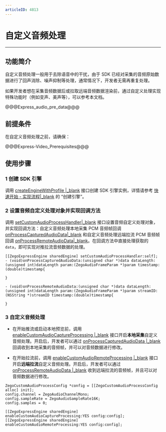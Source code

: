 ```yaml
---
articleID: 4813
---
```

# 自定义音频处理

---

## 功能简介

自定义音频处理一般用于去除语音中的干扰，由于 SDK 已经对采集的音频原始数据进行了回声消除、噪声抑制等处理，通常情况下，开发者无需再重复处理。

如果开发者想在采集音频数据后或拉取远端音频数据渲染前，通过自定义处理实现特殊功能时（例如变声、美声等），可以参考本文档。


@@@Express_audio_pre_data@@@



## 前提条件

在自定义音频处理之前，请确保：

@@@Express-Video_Prerequisites@@@


## 使用步骤

### 1 创建 SDK 引擎

调用 [createEngineWithProfile \|_blank](@createEngineWithProfile) 接口创建 SDK 引擎实例，详情请参考 [快速开始 - 实现流程\|_blank](!Integration/Solution_Implementation#CreateEngine) 的 “创建引擎”。


### 2 设置音频自定义处理对象并实现回调方法

调用 [setCustomAudioProcessHandler\|_blank](@setCustomAudioProcessHandler) 接口设置音频自定义处理对象，并实现回调方法：自定义音频处理本地采集 PCM 音频帧回调 [onProcessCapturedAudioData\|_blank](@onProcessCapturedAudioData) 和自定义音频处理远端拉流 PCM 音频帧回调 [onProcessRemoteAudioData\|_blank](@onProcessRemoteAudioData)。在回调方法中直接处理获取的 `data`，即可实现对推拉流音频数据的处理。

```objc
[[ZegoExpressEngine sharedEngine] setCustomAudioProcessHandler:self];
- (void)onProcessCapturedAudioData:(unsigned char *)data dataLength:(unsigned int)dataLength param:(ZegoAudioFrameParam *)param timestamp:(double)timestamp{

}

- (void)onProcessRemoteAudioData:(unsigned char *)data dataLength:(unsigned int)dataLength param:(ZegoAudioFrameParam *)param streamID:(NSString *)streamID timestamp:(double)timestamp{

}
```


### 3 自定义音频处理

- 在开始推流或启动本地预览前，调用 [enableCustomAudioCaptureProcessing \|_blank](@enableCustomAudioCaptureProcessing) 接口开启**本地采集**自定义音频处理。开启后，开发者可以通过 [onProcessCapturedAudioData \|_blank](@onProcessCapturedAudioData) 回调收到本地采集的音频帧，并可以对音频数据进行修改。

- 在开始拉流前，调用 [enableCustomAudioRemoteProcessing \|_blank](@enableCustomAudioRemoteProcessing) 接口开启**远端拉流**自定义音频处理。开启后，开发者可以通过 [onProcessRemoteAudioData \|_blank](@onProcessRemoteAudioData) 收到远端拉流的音频帧，并且可以对音频数据进行修改。


```objc
ZegoCustomAudioProcessConfig *config = [[ZegoCustomAudioProcessConfig alloc] init];
config.channel = ZegoAudioChannelMono;
config.sampleRate = ZegoAudioSampleRate16K;
config.samples = 0;

[[ZegoExpressEngine sharedEngine] enableCustomAudioCaptureProcessing:YES config:config];
[[ZegoExpressEngine sharedEngine] enableCustomAudioRemoteProcessing:YES config:config];
```
